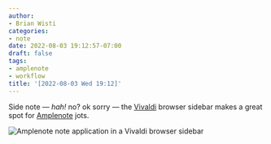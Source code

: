 ```yaml
---
author:
- Brian Wisti
categories:
- note
date: 2022-08-03 19:12:57-07:00
draft: false
tags:
- amplenote
- workflow
title: '[2022-08-03 Wed 19:12]'
---
```


Side note — *hah!* no? ok sorry — the [Vivaldi][vivaldi] browser sidebar makes
a great spot for [Amplenote][amplenote] jots.

![Amplenote note application in a Vivaldi browser sidebar](@img/2022/vivaldi-amplenote-sidebar.png "A bit fiddly for big edits though")

[vivaldi]: https://vivaldi.com
[amplenote]: https://www.amplenote.com
